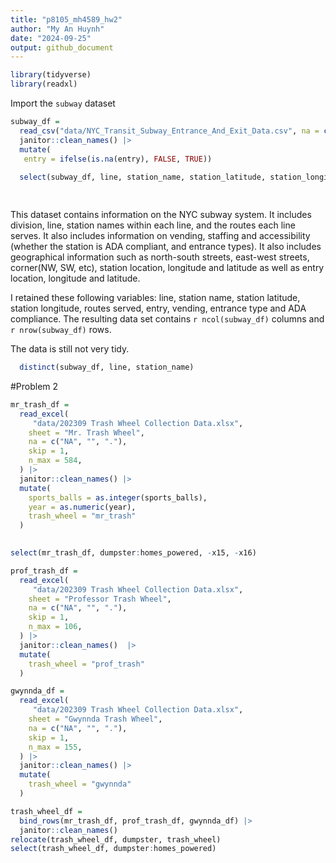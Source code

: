 ```yaml
---
title: "p8105_mh4589_hw2"
author: "My An Huynh"
date: "2024-09-25"
output: github_document
---
```


```r
library(tidyverse)
library(readxl)
```

Import the `subway` dataset

```r
subway_df = 
  read_csv("data/NYC_Transit_Subway_Entrance_And_Exit_Data.csv", na = c("NA", "", ".")) |>
  janitor::clean_names() |> 
  mutate( 
   entry = ifelse(is.na(entry), FALSE, TRUE))
  
  select(subway_df, line, station_name, station_latitude, station_longitude, route1:route11, entry, vending, entrance_type, ada) 

  

```

This dataset contains information on the NYC subway system. It includes division, line, station names within each line, and the routes each line serves. It also includes information on vending, staffing and accessibility (whether the station is ADA compliant, and entrance types). It also includes geographical information such as north-south streets, east-west streets, corner(NW, SW, etc), station location, longitude and latitude as well as entry location, longitude and latitude. 

I retained these following variables: line, station name, station latitude, station longitude, routes served, entry, vending, entrance type and ADA compliance.  The resulting data set contains `r ncol(subway_df)` columns and `r nrow(subway_df)` rows. 

The data is still not very tidy. 


```r

  distinct(subway_df, line, station_name)
```

#Problem 2

```r
mr_trash_df = 
  read_excel(
     "data/202309 Trash Wheel Collection Data.xlsx", 
    sheet = "Mr. Trash Wheel",
    na = c("NA", "", "."),
    skip = 1,
    n_max = 584,
  ) |> 
  janitor::clean_names() |> 
  mutate(
    sports_balls = as.integer(sports_balls),
    year = as.numeric(year),
    trash_wheel = "mr_trash"
  )

  
select(mr_trash_df, dumpster:homes_powered, -x15, -x16)

```


```r
prof_trash_df = 
  read_excel(
     "data/202309 Trash Wheel Collection Data.xlsx", 
    sheet = "Professor Trash Wheel",
    na = c("NA", "", "."),
    skip = 1,
    n_max = 106,
  ) |> 
  janitor::clean_names()  |> 
  mutate(
    trash_wheel = "prof_trash"
  )

```

```r
gwynnda_df = 
  read_excel(
     "data/202309 Trash Wheel Collection Data.xlsx", 
    sheet = "Gwynnda Trash Wheel",
    na = c("NA", "", "."),
    skip = 1,
    n_max = 155,
  ) |> 
  janitor::clean_names() |> 
  mutate(
    trash_wheel = "gwynnda"
  )

```

```r
trash_wheel_df = 
  bind_rows(mr_trash_df, prof_trash_df, gwynnda_df) |> 
  janitor::clean_names()
relocate(trash_wheel_df, dumpster, trash_wheel)
select(trash_wheel_df, dumpster:homes_powered)
```

